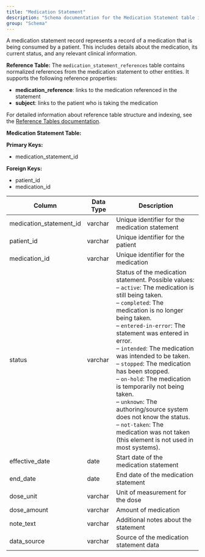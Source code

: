 ```yaml
---
title: "Medication Statement"
description: "Schema documentation for the Medication Statement table in the Metriport data model"
group: "Schema"
---
```


A medication statement record represents a record of a medication that is being consumed by a patient. This includes details about the medication, its current status, and any relevant clinical information.

**Reference Table:**
The `medication_statement_references` table contains normalized references from the medication statement to other entities. It supports the following reference properties:
* **medication_reference**: links to the medication referenced in the statement
* **subject**: links to the patient who is taking the medication

For detailed information about reference table structure and indexing, see the [Reference Tables documentation](/medical-api/handling-data/schema/reference-tables).

**Medication Statement Table:**

**Primary Keys:**
* medication_statement_id

**Foreign Keys:**
* patient_id
* medication_id

| Column | Data Type | Description |
| ------ | --------- | ----------- |
| medication_statement_id | varchar | Unique identifier for the medication statement |
| patient_id | varchar | Unique identifier for the patient |
| medication_id | varchar | Unique identifier for the medication |
| status | varchar | Status of the medication statement. Possible values:<br/>– <code>active</code>: The medication is still being taken.<br/>– <code>completed</code>: The medication is no longer being taken.<br/>– <code>entered-in-error</code>: The statement was entered in error.<br/>– <code>intended</code>: The medication was intended to be taken.<br/>– <code>stopped</code>: The medication has been stopped.<br/>– <code>on-hold</code>: The medication is temporarily not being taken.<br/>– <code>unknown</code>: The authoring/source system does not know the status.<br/>– <code>not-taken</code>: The medication was not taken (this element is not used in most systems).|
| effective_date | date | Start date of the medication statement |
| end_date | date | End date of the medication statement |
| dose_unit | varchar | Unit of measurement for the dose |
| dose_amount | varchar | Amount of medication |
| note_text | varchar | Additional notes about the statement |
| data_source | varchar | Source of the medication statement data |
